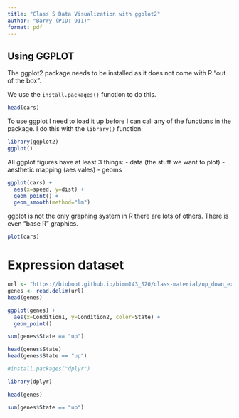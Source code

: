 ```yaml
---
title: "Class 5 Data Visualization with ggplot2"
author: "Barry (PID: 911)"
format: pdf
---
```


## Using GGPLOT

The ggplot2 package needs to be installed as it does not come with R "out of the box".

We use the `install.packages()` function to do this.

```r
head(cars)
```

To use ggplot I need to load it up before I can call any of the functions in the package. I do this with the `library()` function.

```r
library(ggplot2)
ggplot()
```

All ggplot figures have at least 3 things:
- data (the stuff we want to plot)
- aesthetic mapping (aes vales)
- geoms

```r
ggplot(cars) +
  aes(x=speed, y=dist) +
  geom_point() +
  geom_smooth(method="lm")
```

ggplot is not the only graphing system in R there are lots of others. There is even "base R" graphics.


```r
plot(cars)
```


# Expression dataset


```r
url <- "https://bioboot.github.io/bimm143_S20/class-material/up_down_expression.txt"
genes <- read.delim(url)
head(genes)
```

```r
ggplot(genes) +
  aes(x=Condition1, y=Condition2, color=State) +
  geom_point()
```


```r
sum(genes$State == "up")
```

```r
head(genes$State)
head(genes$State == "up")
```

```r
#install.packages("dplyr")

library(dplyr)
```



```r
head(genes)
```

```r
sum(genes$State == "up")
```


